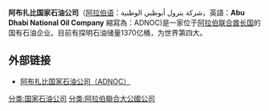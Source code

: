 '''阿布扎比国家石油公司'''（[[阿拉伯语|阿拉伯语]]：شركة بترول أبوظبي الوطنية，英語：'''Abu Dhabi National Oil Company''' 縮寫為：ADNOC)是一家位于[[阿拉伯联合酋长国|阿拉伯联合酋长国]]的国有石油企业。目前有探明石油储量1370亿桶，为世界第四大。

==外部链接==
*[http://finance.sina.com.cn/roll/20081123/15192530273.shtml 阿布扎比国家石油公司（ADNOC）] {{Wayback|url=http://finance.sina.com.cn/roll/20081123/15192530273.shtml |date=20190713105449 }}

{{公司小作品}}
{{United Arab Emirates-stub}}
[[分类:国家石油公司|分类:国家石油公司]]
[[分类:阿拉伯聯合大公國公司|分类:阿拉伯聯合大公國公司]]